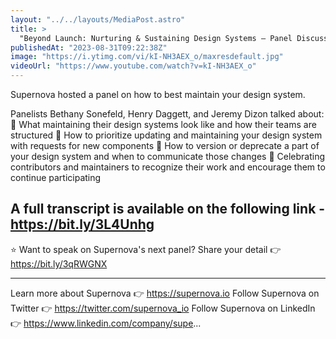 ```yaml
---
layout: "../../layouts/MediaPost.astro"
title: >
  "Beyond Launch: Nurturing & Sustaining Design Systems — Panel Discussion, presented by Supernova"
publishedAt: "2023-08-31T09:22:38Z"
image: "https://i.ytimg.com/vi/kI-NH3AEX_o/maxresdefault.jpg"
videoUrl: "https://www.youtube.com/watch?v=kI-NH3AEX_o"
---
```


Supernova hosted a panel on how to best maintain your design system.

Panelists Bethany Sonefeld, Henry Daggett, and Jeremy Dizon talked about:
🔹 What maintaining their design systems look like and how their teams are structured
🔹 How to prioritize updating and maintaining your design system with requests for new components
🔹 How to version or deprecate a part of your design system and when to communicate those changes
🔹 Celebrating contributors and maintainers to recognize their work and encourage them to continue participating

## A full transcript is available on the following link - https://bit.ly/3L4Unhg

⭐️ Want to speak on Supernova's next panel?
Share your detail 👉 https://bit.ly/3qRWGNX

---

Learn more about Supernova 👉 https://supernova.io
Follow Supernova on Twitter 👉 https://twitter.com/supernova_io
Follow Supernova on LinkedIn 👉 https://www.linkedin.com/company/supe...
